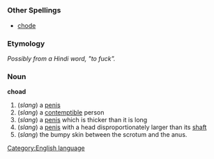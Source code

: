 =={{en}}==
[[Category:English language]]
===Other Spellings===
*[[chode]]
===Etymology===
''Possibly from a Hindi word, "to fuck".''
===Noun===
'''choad'''

#(''slang'') a [[penis]]
#(''slang'') a [[contemptible]] person
#(''slang'') a [[penis]] which is thicker than it is long
#(''slang'') a [[penis]] with a head disproportionately larger than its [[glans penis|shaft]]
#(''slang'') the bumpy skin between the scrotum and the anus.